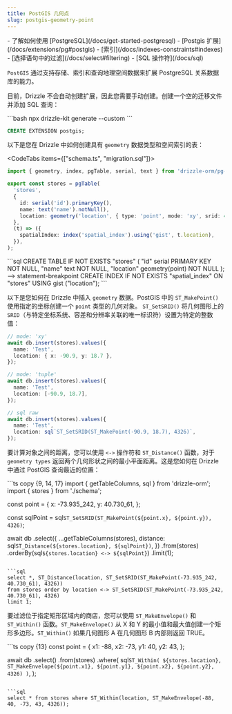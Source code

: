 ```yaml
---
title: PostGIS 几何点
slug: postgis-geometry-point
---
```



<Prerequisites>
- 了解如何使用 [PostgreSQL](/docs/get-started-postgresql)
- [Postgis 扩展](/docs/extensions/pg#postgis)
- [索引](/docs/indexes-constraints#indexes)
- [选择语句中的过滤](/docs/select#filtering)
- [SQL 操作符](/docs/sql)
</Prerequisites>

`PostGIS` 通过支持存储、索引和查询地理空间数据来扩展 PostgreSQL 关系数据库的能力。

目前，Drizzle 不会自动创建扩展，因此您需要手动创建。创建一个空的迁移文件并添加 SQL 查询：

<Section>
```bash
npx drizzle-kit generate --custom
```

```sql
CREATE EXTENSION postgis;
```
</Section>

以下是您在 Drizzle 中如何创建具有 `geometry` 数据类型和空间索引的表：

<CodeTabs items={["schema.ts", "migration.sql"]}>
  <CodeTab>
  ```ts copy {8, 11}
  import { geometry, index, pgTable, serial, text } from 'drizzle-orm/pg-core';

  export const stores = pgTable(
    'stores',
    {
      id: serial('id').primaryKey(),
      name: text('name').notNull(),
      location: geometry('location', { type: 'point', mode: 'xy', srid: 4326 }).notNull(),
    },
    (t) => ({
      spatialIndex: index('spatial_index').using('gist', t.location),
    }),
  );
  ```
  </CodeTab>
  ```sql
  CREATE TABLE IF NOT EXISTS "stores" (
	  "id" serial PRIMARY KEY NOT NULL,
	  "name" text NOT NULL,
	  "location" geometry(point) NOT NULL
  );
  --> statement-breakpoint
  CREATE INDEX IF NOT EXISTS "spatial_index" ON "stores" USING gist ("location");
  ```
</CodeTabs>
 
以下是您如何在 Drizzle 中插入 `geometry` 数据。PostGIS 中的 `ST_MakePoint()` 使用指定的坐标创建一个 `point` 类型的几何对象。
`ST_SetSRID()` 将几何图形上的 `SRID`（与特定坐标系统、容差和分辨率关联的唯一标识符）设置为特定的整数值：

```ts {4, 10, 16}
// mode: 'xy'
await db.insert(stores).values({
  name: 'Test',
  location: { x: -90.9, y: 18.7 },
});

// mode: 'tuple'
await db.insert(stores).values({
  name: 'Test',
  location: [-90.9, 18.7],
});

// sql raw
await db.insert(stores).values({
  name: 'Test',
  location: sql`ST_SetSRID(ST_MakePoint(-90.9, 18.7), 4326)`,
});
```

要计算对象之间的距离，您可以使用 `<->` 操作符和 `ST_Distance()` 函数，对于 `geometry types` 返回两个几何形状之间的最小平面距离。这是您如何在 Drizzle 中通过 PostGIS 查询最近的位置：

<Section>
```ts copy {9, 14, 17}
import { getTableColumns, sql } from 'drizzle-orm';
import { stores } from './schema';

const point = {
  x: -73.935_242,
  y: 40.730_61,
};

const sqlPoint = sql`ST_SetSRID(ST_MakePoint(${point.x}, ${point.y}), 4326)`;

await db
  .select({
    ...getTableColumns(stores),
    distance: sql`ST_Distance(${stores.location}, ${sqlPoint})`,
  })
  .from(stores)
  .orderBy(sql`${stores.location} <-> ${sqlPoint}`)
  .limit(1);
```

```sql
select *, ST_Distance(location, ST_SetSRID(ST_MakePoint(-73.935_242, 40.730_61), 4326))
from stores order by location <-> ST_SetSRID(ST_MakePoint(-73.935_242, 40.730_61), 4326)
limit 1;
```
</Section>

要过滤位于指定矩形区域内的商店，您可以使用 `ST_MakeEnvelope()` 和 `ST_Within()` 函数。`ST_MakeEnvelope()` 从 X 和 Y 的最小值和最大值创建一个矩形多边形。`ST_Within()` 如果几何图形 A 在几何图形 B 内部则返回 TRUE。

<Section>
```ts copy {13}
const point = {
  x1: -88,
  x2: -73,
  y1: 40,
  y2: 43,
};

await db
  .select()
  .from(stores)
  .where(
    sql`ST_Within(
      ${stores.location}, ST_MakeEnvelope(${point.x1}, ${point.y1}, ${point.x2}, ${point.y2}, 4326)
    )`,
  );
```

```sql
select * from stores where ST_Within(location, ST_MakeEnvelope(-88, 40, -73, 43, 4326));
```
</Section>
